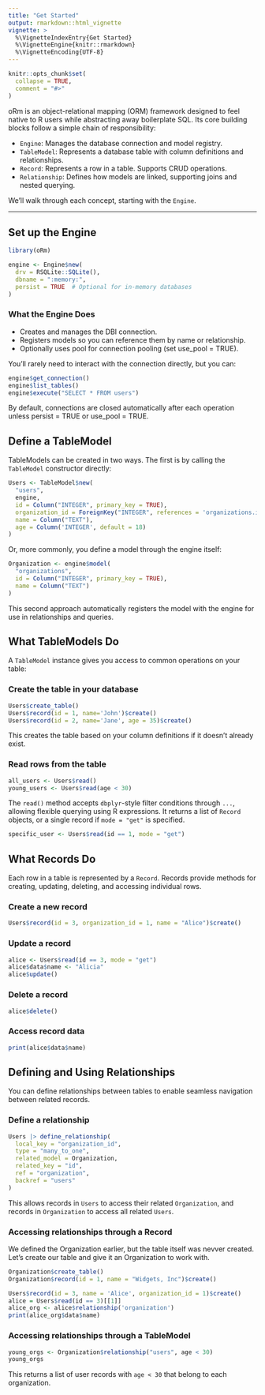 ```yaml
---
title: "Get Started"
output: rmarkdown::html_vignette
vignette: >
  %\VignetteIndexEntry{Get Started}
  %\VignetteEngine{knitr::rmarkdown}
  %\VignetteEncoding{UTF-8}
---
```


```r
knitr::opts_chunk$set(
  collapse = TRUE,
  comment = "#>"
)
```

oRm is an object-relational mapping (ORM) framework designed to feel native to R users while abstracting away boilerplate SQL. Its core building blocks follow a simple chain of responsibility:

- `Engine`: Manages the database connection and model registry.
- `TableModel`: Represents a database table with column definitions and relationships.
- `Record`: Represents a row in a table. Supports CRUD operations.
- `Relationship`: Defines how models are linked, supporting joins and nested querying.

We’ll walk through each concept, starting with the `Engine`.

---

## Set up the Engine

```r
library(oRm)
```

```r
engine <- Engine$new(
  drv = RSQLite::SQLite(),
  dbname = ":memory:",
  persist = TRUE  # Optional for in-memory databases
)
```

### What the Engine Does

- Creates and manages the DBI connection.  
- Registers models so you can reference them by name or relationship.  
- Optionally uses pool for connection pooling (set use_pool = TRUE).  

You’ll rarely need to interact with the connection directly, but you can:

```r
engine$get_connection()
engine$list_tables()
engine$execute("SELECT * FROM users")
```

By default, connections are closed automatically after each operation unless persist = TRUE or use_pool = TRUE.

## Define a TableModel

TableModels can be created in two ways. The first is by calling the `TableModel` constructor directly:

```r
Users <- TableModel$new(
  "users", 
  engine, 
  id = Column("INTEGER", primary_key = TRUE),
  organization_id = ForeignKey("INTEGER", references = 'organizations.id'),
  name = Column("TEXT"),
  age = Column('INTEGER', default = 18)
)
```

Or, more commonly, you define a model through the engine itself:

```r
Organization <- engine$model(
  "organizations",
  id = Column("INTEGER", primary_key = TRUE),
  name = Column("TEXT")
)
```

This second approach automatically registers the model with the engine for use in relationships and queries.

## What TableModels Do

A `TableModel` instance gives you access to common operations on your table: 

### Create the table in your database

```r
Users$create_table()
Users$record(id = 1, name='John')$create()
Users$record(id = 2, name='Jane', age = 35)$create()
```

This creates the table based on your column definitions if it doesn’t already exist.

### Read rows from the table

```r
all_users <- Users$read()
young_users <- Users$read(age < 30)
```

The `read()` method accepts `dbplyr`-style filter conditions through `...`, allowing flexible querying using R expressions. It returns a list of `Record` objects, or a single record if `mode = "get"` is specified.

```r
specific_user <- Users$read(id == 1, mode = "get")
```

## What Records Do

Each row in a table is represented by a `Record`. Records provide methods for creating, updating, deleting, and accessing individual rows.

### Create a new record

```r
Users$record(id = 3, organization_id = 1, name = "Alice")$create()
```

### Update a record

```r
alice <- Users$read(id == 3, mode = "get")
alice$data$name <- "Alicia"
alice$update()
```

### Delete a record

```r
alice$delete()
```

### Access record data

```r
print(alice$data$name)
```

## Defining and Using Relationships

You can define relationships between tables to enable seamless navigation between related records.

### Define a relationship

```r
Users |> define_relationship(
  local_key = "organization_id",
  type = "many_to_one",
  related_model = Organization,
  related_key = "id",
  ref = "organization",
  backref = "users"
)
```

This allows records in `Users` to access their related `Organization`, and records in `Organization` to access all related `Users`.

### Accessing relationships through a Record

We defined the Organization earlier, but the table itself was nevver created. Let's create our table and give it an Organization to work with. 

```r
Organization$create_table()
Organization$record(id = 1, name = "Widgets, Inc")$create()
```

```r

Users$record(id = 3, name = 'Alice', organization_id = 1)$create()
alice = Users$read(id == 3)[[1]]
alice_org <- alice$relationship('organization')
print(alice_org$data$name)
```

### Accessing relationships through a TableModel

```r
young_orgs <- Organization$relationship("users", age < 30)
young_orgs
```

This returns a list of user records with `age < 30` that belong to each organization.